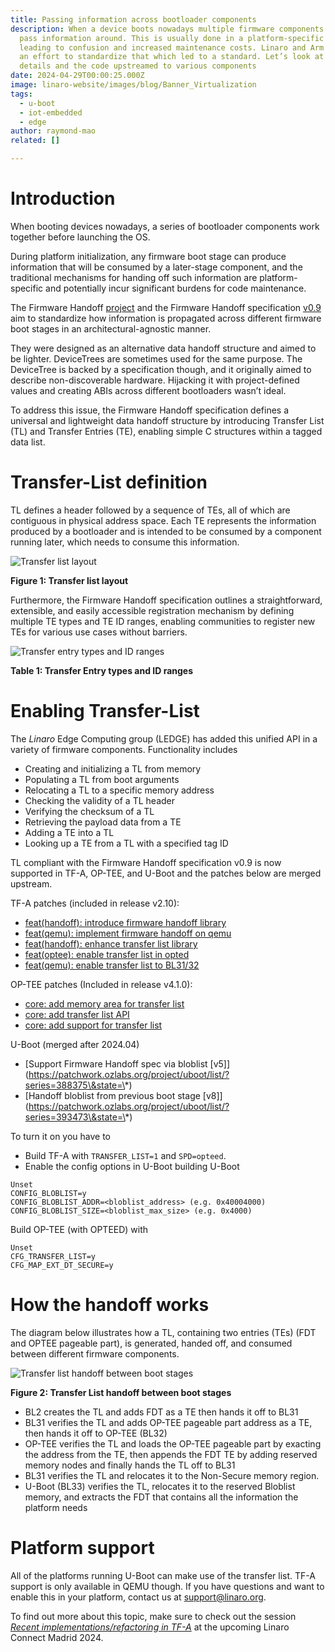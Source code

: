 ```yaml
---
title: Passing information across bootloader components
description: When a device boots nowadays multiple firmware components need to
  pass information around. This is usually done in a platform-specific way,
  leading to confusion and increased maintenance costs. Linaro and Arm started
  an effort to standardize that which led to a standard. Let’s look at the
  details and the code upstreamed to various components
date: 2024-04-29T00:00:25.000Z
image: linaro-website/images/blog/Banner_Virtualization
tags:
  - u-boot
  - iot-embedded
  - edge
author: raymond-mao
related: []

---
```


# Introduction

When booting devices nowadays, a series of bootloader components work together before launching the OS.

During platform initialization, any firmware boot stage can produce information that will be consumed by a later-stage component, and the traditional mechanisms for handing off such information are platform-specific and potentially incur significant burdens for code maintenance.

The Firmware Handoff [project](https://github.com/FirmwareHandoff/firmware_handoff) and the Firmware Handoff specification [v0.9](https://github.com/FirmwareHandoff/firmware_handoff/releases/tag/v0.9) aim to standardize how information is propagated across different firmware boot stages in an architectural-agnostic manner.

They were designed as an alternative data handoff structure and aimed to be lighter. DeviceTrees are sometimes used for the same purpose. The DeviceTree is backed by a specification though, and it originally aimed to describe non-discoverable hardware. Hijacking it with project-defined values and creating ABIs across different bootloaders wasn’t ideal.

To address this issue, the Firmware Handoff specification defines a universal and lightweight data handoff structure by introducing Transfer List (TL) and Transfer Entries (TE), enabling simple C structures within a tagged data list.

# Transfer-List definition

TL defines a header followed by a sequence of TEs, all of which are contiguous in physical address space. Each TE represents the information produced by a bootloader and is intended to be consumed by a component running later, which needs to consume this information.

![Transfer list layout](/linaro-website/images/blog/transfer-list-layout)

**F﻿igure 1: Transfer list layout**

Furthermore, the Firmware Handoff specification outlines a straightforward, extensible, and easily accessible registration mechanism by defining multiple TE types and TE ID ranges, enabling communities to register new TEs for various use cases without barriers.

![Transfer entry types and ID ranges](/linaro-website/images/blog/transfer-entry-types-and-id-ranges)

**Table 1: Transfer Entry types and ID ranges**

# Enabling Transfer-List

The *Linaro* Edge Computing group (LEDGE) has added this unified API in a variety of firmware components. Functionality includes

* Creating and initializing a TL from memory
* Populating a TL from boot arguments
* Relocating a TL to a specific memory address
* Checking the validity of a TL header
* Verifying the checksum of a TL
* Retrieving the payload data from a TE
* Adding a TE into a TL
* Looking up a TE from a TL with a specified tag ID

TL compliant with the Firmware Handoff specification v0.9 is now supported in TF-A, OP-TEE, and U-Boot and the patches below are merged upstream.

TF-A patches (included in release v2.10):

* [feat(handoff): introduce firmware handoff library](https://review.trustedfirmware.org/c/TF-A/trusted-firmware-a/+/22215)
* [feat(qemu): implement firmware handoff on qemu](https://review.trustedfirmware.org/c/TF-A/trusted-firmware-a/+/22178)
* [feat(handoff): enhance transfer list library](https://review.trustedfirmware.org/c/TF-A/trusted-firmware-a/+/23776)
* [feat(optee): enable transfer list in opted](https://review.trustedfirmware.org/c/TF-A/trusted-firmware-a/+/23777)
* [feat(qemu): enable transfer list to BL31/32](https://review.trustedfirmware.org/c/TF-A/trusted-firmware-a/+/23778)

OP-TEE patches (Included in release v4.1.0):

* [core: add memory area for transfer list](https://github.com/OP-TEE/optee_os/commit/486e6cfb2709e749165845693b8b783aa4051a93)
* [core: add transfer list API](https://github.com/OP-TEE/optee_os/commit/a12225022bd5297d7dec6ee0157df7bd0ed51f95)
* [core: add support for transfer list](https://github.com/OP-TEE/optee_os/commit/66763721fe35b96b3b694e16b80240d9b015fa41)

U-Boot (merged after 2024.04)

* \[Support Firmware Handoff spec via bloblist \[v5]]\(https://patchwork.ozlabs.org/project/uboot/list/?series=388375\&state=\*)
* \[Handoff bloblist from previous boot stage \[v8]]\(https://patchwork.ozlabs.org/project/uboot/list/?series=393473\&state=\*)

To turn it on you have to

* Build TF-A with `TRANSFER_LIST=1` and `SPD=opteed`.
* Enable the config options in U-Boot building U-Boot

```
Unset
CONFIG_BLOBLIST=y
CONFIG_BLOBLIST_ADDR=<bloblist_address> (e.g. 0x40004000)
CONFIG_BLOBLIST_SIZE=<bloblist_max_size> (e.g. 0x4000)
```

Build OP-TEE (with OPTEED) with

```
Unset
CFG_TRANSFER_LIST=y 
CFG_MAP_EXT_DT_SECURE=y
```

# How the handoff works

The diagram below illustrates how a TL, containing two entries (TEs) (FDT and OPTEE pageable part), is generated, handed off, and consumed between different firmware components.

![Transfer list handoff between boot stages](/linaro-website/images/blog/transfer-handoff-between-boot-stages)

**Figure 2: Transfer List handoff between boot stages**

* BL2 creates the TL and adds FDT as a TE then hands it off to BL31
* BL31 verifies the TL and adds OP-TEE pageable part address as a TE, then hands it off to OP-TEE (BL32)
* OP-TEE verifies the TL and loads the OP-TEE pageable part by exacting the address from the TE, then appends the FDT TE by adding reserved memory nodes and finally hands the TL off to BL31
* BL31 verifies the TL and relocates it to the Non-Secure memory region.
* U-Boot (BL33) verifies the TL, relocates it to the reserved Bloblist memory, and extracts the FDT that contains all the information the platform needs

# Platform support

All of the platforms running U-Boot can make use of the transfer list. TF-A support is only available in QEMU though. If you have questions and want to enable this in your platform,  contact us at support@linaro.org.

T﻿o find out more about this topic, make sure to check out the session *[Recent implementations/refactoring in TF-A](https://www.kitefor.events/events/linaro-connect-24/submissions/76)* at the upcoming Linaro Connect Madrid 2024.
